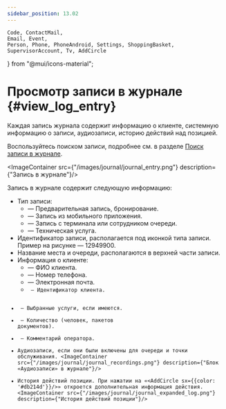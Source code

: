 ```yaml
---
sidebar_position: 13.02
---
```


    Code, ContactMail,
    Email, Event,
    Person, Phone, PhoneAndroid, Settings, ShoppingBasket, SupervisorAccount, Tv, AddCircle
} from "@mui/icons-material";

# Просмотр записи в журнале {#view_log_entry}

Каждая запись журнала содержит информацию о клиенте, системную информацию о записи, аудиозаписи, историю действий над позицией.

Воспользуйтесь поиском записи, подробнее см. в разделе [Поиск записи в журнале](getting_log.mdx).

<ImageContainer src={"/images/journal/journal_entry.png"} description={"Запись в журнале"}/>

Запись в журнале содержит следующую информацию:
-   Тип записи:
    -   <div style={{display: "flex", alignItems: 'center', gap: '0 8px'}}><Avatar><Event/></Avatar> — Предварительная запись, бронирование.</div>
    -   <div style={{display: "flex", alignItems: 'center', gap: '0 8px'}}><Avatar><PhoneAndroid/></Avatar> — Запись из мобильного приложения.</div>
    -   <div style={{display: "flex", alignItems: 'center', gap: '0 8px'}}><Avatar><Tv/></Avatar> — Запись с терминала или сотрудником очереди.</div>
    -   <div style={{display: "flex", alignItems: 'center', gap: '0 8px'}}><Avatar><Settings/></Avatar> — Техническая услуга.</div>
-   Идентификатор записи, располагается под иконкой типа записи. Пример на рисунке — 12949900.
-   Название места и очереди, располагаются в верхней части записи.
-   Информация о клиенте:
    -   <Person/> — ФИО клиента.
    -   <Phone/> — Номер телефона.
    -   <Email/> — Электронная почта.
    -   <Code/> — Идентификатор клиента.
-   <ShoppingBasket/> — Выбранные услуги, если имеются.
-   <SupervisorAccount/> — Количество \(человек, пакетов документов\).
-   <ContactMail/> — Комментарий оператора.
-   Аудиозаписи, если они были включены для очереди и точки обслуживания.
    <ImageContainer src={"/images/journal/journal_recordings.png"} description={"Блок «Аудиозаписи» в журнале"}/>
-   История действий позиции. При нажатии на «<AddCircle sx={{color: '#db214d'}}/>» откроется дополнительная информация действия.
    <ImageContainer src={"/images/journal/journal_expanded_log.png"} description={"История действий позиции"}/>
